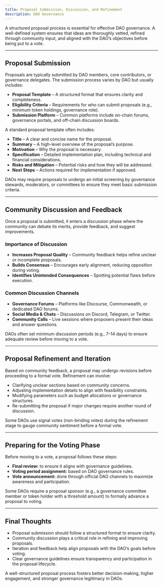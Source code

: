 ```yaml
---
title: Proposal Submission, Discussion, and Refinement
description: DAO Governance
---
```


A structured proposal process is essential for effective DAO governance. A well-defined system ensures that ideas are thoroughly vetted, refined through community input, and aligned with the DAO’s objectives before being put to a vote.

---

## **Proposal Submission**  

Proposals are typically submitted by DAO members, core contributors, or governance delegates. The submission process varies by DAO but usually includes:  

- **Proposal Template** – A structured format that ensures clarity and completeness.  
- **Eligibility Criteria** – Requirements for who can submit proposals (e.g., minimum token holdings, governance role).  
- **Submission Platform** – Common platforms include on-chain forums, governance portals, and off-chain discussion boards.  

A standard proposal template often includes:  

- **Title** – A clear and concise name for the proposal.  
- **Summary** – A high-level overview of the proposal’s purpose.  
- **Motivation** – Why the proposal is necessary.  
- **Specification** – Detailed implementation plan, including technical and financial considerations.  
- **Risks and Mitigation** – Potential risks and how they will be addressed.  
- **Next Steps** – Actions required for implementation if approved.  

DAOs may require proposals to undergo an initial screening by governance stewards, moderators, or committees to ensure they meet basic submission criteria.  

---

## **Community Discussion and Feedback**  

Once a proposal is submitted, it enters a discussion phase where the community can debate its merits, provide feedback, and suggest improvements.  

### **Importance of Discussion**  

- **Increases Proposal Quality** – Community feedback helps refine unclear or incomplete proposals.  
- **Builds Consensus** – Encourages early alignment, reducing opposition during voting.  
- **Identifies Unintended Consequences** – Spotting potential flaws before execution.  

### **Common Discussion Channels**  

- **Governance Forums** – Platforms like Discourse, Commonwealth, or dedicated DAO forums.  
- **Social Media & Chats** – Discussions on Discord, Telegram, or Twitter.  
- **Community Calls** – Live sessions where proposers present their ideas and answer questions.  

DAOs often set minimum discussion periods (e.g., 7–14 days) to ensure adequate review before moving to a vote.  

---

## **Proposal Refinement and Iteration**  

Based on community feedback, a proposal may undergo revisions before proceeding to a formal vote. Refinement can involve:  

- Clarifying unclear sections based on community concerns.  
- Adjusting implementation details to align with feasibility constraints.  
- Modifying parameters such as budget allocations or governance structures.  
- Re-submitting the proposal if major changes require another round of discussion.  

Some DAOs use signal votes (non-binding votes) during the refinement stage to gauge community sentiment before a formal vote.  

---

## **Preparing for the Voting Phase**  

Before moving to a vote, a proposal follows these steps:  

- **Final review:** to ensure it aligns with governance guidelines.  
- **Voting period assignment:** based on DAO governance rules.  
- **Vote announcement:** done through official DAO channels to maximize awareness and participation.  

Some DAOs require a proposal sponsor (e.g., a governance committee member or token holder with a threshold amount) to formally advance a proposal to voting.  

---

## **Final Thoughts**  

- Proposal submission should follow a structured format to ensure clarity.
- Community discussion plays a critical role in refining and improving proposals. 
- Iteration and feedback help align proposals with the DAO’s goals before voting.
- Clear governance guidelines ensure transparency and participation in the proposal lifecycle.

A well-structured proposal process fosters better decision-making, higher engagement, and stronger governance legitimacy in DAOs.  


